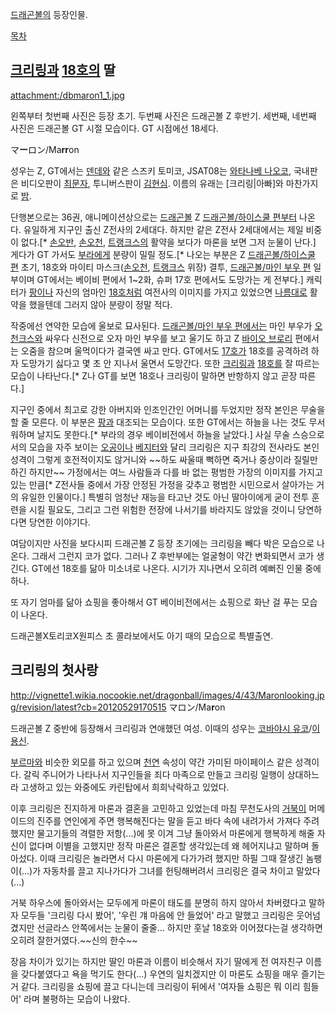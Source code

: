 [[드래곤볼]]의 등장인물.

[[목차]]

== [[크리링]]과 [[18호]]의 딸 ==
attachment:/dbmaron1_1.jpg

왼쪽부터 첫번째 사진은 등장 초기. 두번째 사진은 드래곤볼 Z 후반기. 세번째, 네번째 사진은 드래곤볼 GT 시절 모습이다. GT 시점에선 18세다.

マ'''ー'''ロン/Ma'''rr'''on

성우는 Z, GT에서는 [[덴데]]와 같은 스즈키 토미코, JSAT08는 [[와타나베 나오코]], 국내판은 비디오판이 [[최문자]], 투니버스판이 [[김현심]]. 이름의 유래는 [크리링|아빠]와 마찬가지로 [[밤]].

단행본으로는 36권, 애니메이션상으로는 [[드래곤볼]] Z [[드래곤볼/하이스쿨 편]]부터 나온다. 유일하게 지구인 출신 Z전사의 2세대다. 하지만 같은 Z전사 2세대에서는 제일 비중이 없다.[* [[손오반(2세)|손오반]], [[손오천]], [[트랭크스]]의 활약을 보다가 마론을 보면 그저 눈물이 난다.] 게다가 GT 가서도 [[부라]]에게 분량이 밀릴 정도.[* 나오는 부분은 Z [[드래곤볼/하이스쿨 편]] 초기, 18호와 마이티 마스크([[손오천]], [[트랭크스]] 위장) 결투, [[드래곤볼/마인 부우 편]] 일부이며 GT에서는 베이비 편에서 1~2화, 슈퍼 17호 편에서도 도망가는 게 전부다.] 캐릭터가 [[팡]]이나 자신의 엄마인 [[18호]]처럼 여전사의 이미지를 가지고 있었으면 [[나름]]대로 활약을 했을텐데 그러지 않아 분량이 정말 적다.

작중에선 연약한 모습에 울보로 묘사된다. [[드래곤볼/마인 부우 편]]에서는 마인 부우가 [[오천크스]]와 싸우다 신전으로 오자 마인 부우를 보고 울기도 하고 Z [[바이오 브로리]] 편에서는 오줌을 참으며 울먹이다가 결국엔 싸고 만다. GT에서도 [[17호]]가 18호를 공격하려 하자 도망가기 싫다고 몇 초 안 지나서 울면서 도망간다. 또한 [[크리링]]과 [[18호]]를 잘 따르는 모습이 나타난다.[* Z나 GT를 보면 18호나 크리링이 말하면 반항하지 않고 곧장 따른다.]

지구인 중에서 최고로 강한 아버지와 인조인간인 어머니를 두었지만 정작 본인은 무술을 할 줄 모른다. 이 부분은 [[팡]]과 대조되는 모습이다. 또한 GT에서는 하늘을 나는 것도 무서워하며 날지도 못한다.[* 부라의 경우 베이비전에서 하늘을 날았다.] 사실 무술 스승으로서의 모습을 자주 보이는 [[손오공(드래곤볼)|오공]]이나 [[베지터]]와 달리 크리링은 지구 최강의 전사라도 본인 성격이 그렇게 호전적이지도 않거니와 ~~하도 싸울때 뻑하면 죽거나 중상이라 질릴만 하긴 하지만~~ 가정에서는 여느 사람들과 다를 바 없는 평범한 가장의 이미지를 가지고 있는 만큼[* Z전사들 중에서 가장 안정된 가정을 갖추고 평범한 시민으로서 살아가는 거의 유일한 인물이다.] 특별히 엄청난 재능을 타고난 것도 아닌 딸아이에게 굳이 전투 훈련을 시킬 필요도, 그리고 그런 위험한 전장에 나서기를 바라지도 않았을 것이니 당연하다면 당연한 이야기다.

여담이지만 사진을 보다시피 드래곤볼 Z 등장 초기에는 크리링을 빼다 박은 모습으로 나온다. 그래서 그런지 코가 없다. 그러나 Z 후반부에는 얼굴형이 약간 변화되면서 코가 생긴다. GT에선 18호를 닮아 미소녀로 나온다. 시기가 지나면서 오히려 예뻐진 인물 중에 하나.

또 자기 엄마를 닮아 쇼핑을 좋아해서 GT 베이비전에서는 쇼핑으로 화난 걸 푸는 모습이 나온다.

드래곤볼X토리코X원피스 초 콜라보에서도 아기 때의 모습으로 특별출연.
== 크리링의 첫사랑 ==
http://vignette1.wikia.nocookie.net/dragonball/images/4/43/Maronlooking.jpg/revision/latest?cb=20120529170515
マロン/Ma'''r'''on

드래곤볼 Z 중반에 등장해서 크리링과 연애했던 여성. 이때의 성우는 [[코바야시 유코]]/[[이용신]].

[[부르마(드래곤볼)|부르마]]와 비슷한 외모를 하고 있으며 [[천연]] 속성이 약간 가미된 마이페이스 같은 성격이다. 갈릭 주니어가 나타나서 지구인들을 죄다 마족으로 만들고 크리링 일행이 상대하느라 고생하고 있는 와중에도 카린탑에서 희희낙락하고 있었다.

이후 크리링은 진지하게 마론과 결혼을 고민하고 있었는데 마침 무천도사의 [[거북(드래곤볼)|거북]]이 머메이드의 진주를 연인에게 주면 행복해진다는 말을 듣고 바다 속에 내려가서 가져다 주려했지만 물고기들의 격렬한 저항(...)에 못 이겨 그냥 돌아와서 마론에게 행복하게 해줄 자신이 없다며 이별을 고했지만 정작 마론은 결혼할 생각있는데 왜 헤어지냐고 말하며 돌아섰다. 이때 크리링은 놀라면서 다시 마론에게 다가가려 했지만 하필 그때 잘생긴 놈팽이(...)가 자동차를 끌고 지나가다가 그녀를 헌팅해버려서 크리링은 결국 차이고 말았다(...)

거북 하우스에 돌아와서는 모두에게 마론이 태도를 분명히 하지 않아서 차버렸다고 말하자 모두들 '크리링 다시 봤어', '우린 걔 마음에 안 들었어' 라고 말했고 크리링은 웃어넘겼지만 선글라스 안쪽에서는 눈물이 줄줄...
하지만 훗날 18호와 이어졌다는걸 생각하면 오히려 잘한거였다.~~신의 한수~~


장음 차이가 있기는 하지만 딸인 마론과 이름이 비슷해서 자기 딸에게 전 여자친구 이름을 갖다붙였다고 욕을 먹기도 한다(...) 우연의 일치겠지만 이 마론도 쇼핑을 매우 즐기는 거 같다. 크리링을 쇼핑에 끌고 다니는데 크리링이 뒤에서 '여자들 쇼핑은 뭐 이리 힘들어' 라며 불평하는 모습이 나왔다.
